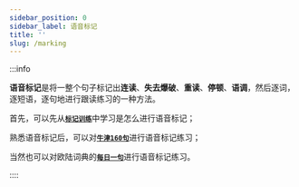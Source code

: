 ```yaml
---
sidebar_position: 0
sidebar_label: 语音标记
title: ''
slug: /marking
---
```


:::info

**语音标记**是将一整个句子标记出**连读**、**失去爆破**、**重读**、**停顿**、**语调**，然后逐词，逐短语，逐句地进行跟读练习的一种方法。

首先，可以先从[**`标记训练`**](./marking/train)中学习是怎么进行语音标记；

熟悉语音标记后，可以对[**`牛津160句`**](./marking/oxford)进行语音标记练习；

当然也可以对欧陆词典的[**`每日一句`**](./marking/sentence)进行语音标记练习。

::::
